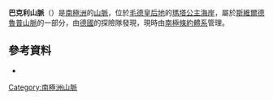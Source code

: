 {{Coord|72|22|S|1|0|E|source:GNIS|display=title}}

'''巴克利山脈'''（{{lang-de|Barkleyberge}}）是[[南極洲|南極洲]]的[[山脈|山脈]]，位於[[毛德皇后地|毛德皇后地]]的[[瑪塔公主海岸|瑪塔公主海岸]]，屬於[[斯維爾德魯普山脈|斯維爾德魯普山脈]]的一部分，由[[德國|德國]]的探險隊發現，現時由[[南極條約體系|南極條約體系]]管理。

==參考資料==
* {{usgs-gazetteer|id=973}}

{{Antarctica-geo-stub}}
[[Category:南極洲山脈|Category:南極洲山脈]]